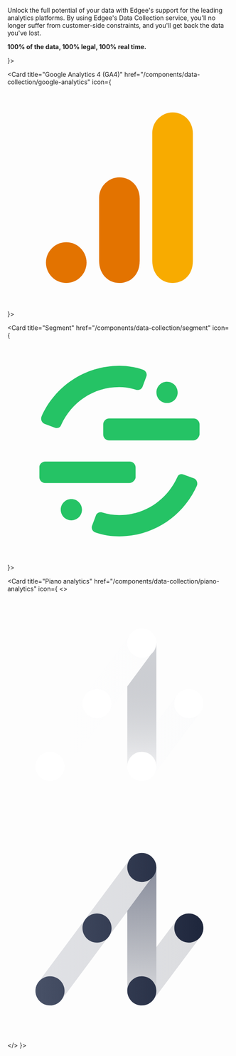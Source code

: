 Unlock the full potential of your data with Edgee's support for the leading analytics platforms.
By using Edgee's Data Collection service, you'll no longer suffer from customer-side constraints,
and you'll get back the data you've lost.

**100% of the data, 100% legal, 100% real time.**

<CardGroup cols={2}>
  <Card title="Amplitude" href="/components/data-collection/amplitude"
        icon={<svg className="h-8 w-8" width="512" height="512" viewBox="0 0 512 512" fill="none" xmlns="http://www.w3.org/2000/svg"><path d="M228.774 146.385C230.137 146.385 231.363 147.131 232.441 148.552C235.148 152.751 239.823 162.167 246.74 183.203C251.473 197.595 256.637 215.424 262.101 236.226C241.373 235.905 220.404 235.667 200.099 235.437L189.815 235.319C201.431 189.909 215.604 155.446 225.962 147.31C226.622 146.888 227.649 146.385 228.774 146.385Z" fill="#007FD2"/><path fill-rule="evenodd" clip-rule="evenodd" d="M255.5 450C362.92 450 450 362.916 450 255.5C450 148.08 362.92 61 255.5 61C148.08 61 61 148.08 61 255.5C61 362.916 148.08 450 255.5 450ZM390.896 240.944C395.638 241.893 399.157 246.056 399.157 251.051C399.157 254.246 397.676 257.129 395.356 259.031C395.349 259.037 395.342 259.042 395.335 259.048C395.328 259.054 395.321 259.06 395.313 259.066C395.103 259.238 394.888 259.398 394.665 259.55C394.623 259.58 394.581 259.611 394.539 259.64C394.51 259.66 394.48 259.68 394.45 259.699C394.302 259.796 394.15 259.886 393.993 259.976C393.955 259.998 393.916 260.021 393.878 260.044C393.777 260.104 393.676 260.164 393.572 260.218C393.564 260.222 393.556 260.226 393.544 260.23C392.115 260.98 390.486 261.413 388.756 261.413H296.626C297.31 264.237 298.046 267.418 298.846 270.871L299.04 271.708L299.041 271.712C304.091 293.515 317.506 351.43 331.753 351.43L332.031 351.438L332.187 351.414L332.46 351.418C343.591 351.414 349.274 335.323 361.721 300.067L361.874 299.641C363.873 293.978 366.131 287.589 368.572 280.832L369.197 279.106L369.204 279.109C369.841 277.422 371.466 276.223 373.376 276.223C375.836 276.223 377.832 278.219 377.832 280.68C377.832 281.129 377.766 281.558 377.641 281.964H377.644L377.125 283.699C375.824 287.897 374.446 293.611 372.852 300.227L372.847 300.249C365.422 331.003 354.212 377.437 325.457 377.437H325.247C306.667 377.289 295.549 347.591 290.798 334.901L290.795 334.893C281.914 311.171 275.192 285.894 268.713 261.413H183.906L166.299 317.76L166.046 317.556C164.433 320.087 161.609 321.712 158.492 321.712C153.579 321.712 149.56 317.713 149.537 312.795L149.548 312.491L150.615 306.117C153.048 291.639 155.961 276.61 159.285 261.413H123.47L123.338 261.276C116.835 260.339 111.843 254.606 111.843 247.919C111.843 241.362 116.483 235.784 122.877 234.652C123.463 234.574 124.646 234.472 127.068 234.472C127.583 234.472 128.161 234.476 128.806 234.488C140.159 234.683 152.2 234.867 165.409 235.035C184.105 159.078 205.754 120.522 229.77 120.412C255.543 120.412 274.657 179.094 289.959 236.491L290.022 236.722C321.462 237.351 354.976 238.268 387.553 240.6L388.916 240.729C389.439 240.737 389.951 240.788 390.455 240.87L390.646 240.889C390.674 240.893 390.701 240.9 390.728 240.907C390.756 240.913 390.783 240.92 390.81 240.924C390.842 240.932 390.869 240.94 390.896 240.944Z" fill="#007FD2"/></svg>}>
  </Card>

  <Card title="Google Analytics 4 (GA4)" href="/components/data-collection/google-analytics"
        icon={<svg className="h-8 w-8" width="512" height="512" viewBox="0 0 512 512" fill="none" xmlns="http://www.w3.org/2000/svg"><path d="M331.125 107.415V399.164C331.125 431.834 353.642 450 377.54 450C399.642 450 423.954 434.528 423.954 399.164V109.625C423.954 79.7178 401.852 61 377.54 61C353.227 61 331.125 81.6518 331.125 107.415Z" fill="#F8AB00"/><path d="M209.562 255.5V399.164C209.562 431.834 232.079 450 255.977 450C278.079 450 302.392 434.528 302.392 399.164V257.71C302.392 227.803 280.29 209.085 255.977 209.085C231.665 209.085 209.562 229.737 209.562 255.5Z" fill="#E37300"/><path d="M180.829 403.586C180.829 429.21 160.04 450 134.415 450C108.79 450 88 429.21 88 403.586C88 377.961 108.79 357.171 134.415 357.171C160.04 357.171 180.829 377.961 180.829 403.586Z" fill="#E37300"/></svg>}>
  </Card>

  <Card title="Segment" href="/components/data-collection/segment"
        icon={<svg className="h-8 w-8" width="512" height="512" viewBox="0 0 512 512" fill="none" xmlns="http://www.w3.org/2000/svg"><path d="M424.513 231.226H232.472C225.097 231.226 218.952 225.081 218.952 217.706V194.661C218.952 187.287 225.097 181.141 232.472 181.141H425.743C433.117 181.141 439.262 187.287 439.262 194.661V217.706C437.726 225.081 431.888 231.226 424.513 231.226ZM278.562 328.322C285.936 328.322 292.081 322.177 293.003 316.032V292.987C293.003 285.612 286.858 279.467 279.483 279.467H86.5197C79.1453 279.467 73 285.612 73 291.757V314.803C73 322.177 79.1453 328.322 86.5197 328.322H278.562ZM146.13 364.887C132.61 364.887 121.855 375.641 121.855 389.161C121.855 402.681 132.61 413.435 146.13 413.435C159.649 413.435 170.404 402.681 170.404 389.161C170.404 375.641 159.342 364.887 146.13 364.887ZM364.904 97.2575C351.384 97.2575 340.63 108.012 340.63 121.532C340.63 135.051 351.384 145.806 364.904 145.806C378.423 145.806 389.178 135.051 389.178 121.532C389.178 108.319 378.423 97.2575 364.904 97.2575ZM255.517 401.452C241.997 401.452 228.784 398.994 216.494 395.307C210.348 394.077 204.203 396.536 202.052 402.681L193.449 425.726C190.991 431.871 194.678 439.246 202.052 441.397C218.952 447.542 237.388 450 255.517 450C334.484 450 402.698 402.681 433.117 334.468C435.575 328.322 433.117 320.026 425.743 317.568L402.698 308.964C396.552 306.506 390.407 308.964 388.256 315.11C364.904 366.116 315.126 401.452 255.517 401.452ZM255.517 109.548C269.036 109.548 282.249 112.006 294.54 115.694C300.685 116.923 306.83 114.464 308.981 108.319L317.585 85.2741C320.043 79.1288 316.355 71.7544 308.981 69.6035C292.081 63.4581 273.645 61 255.517 61C176.549 61 108.336 108.319 77.9163 176.532C75.4581 182.678 77.9163 190.974 85.2907 193.432L108.336 202.036C114.481 204.494 120.626 202.036 122.777 195.89C146.13 144.884 195.907 109.548 255.517 109.548Z" fill="#25C365"/></svg>}>
  </Card>

  <Card title="Piano analytics" href="/components/data-collection/piano-analytics" icon={
    <>
      <svg className="h-8 w-8 dark:block hidden" width="512" height="512" viewBox="0 0 512 512" fill="none" xmlns="http://www.w3.org/2000/svg"><path d="M125.44 414.72L273.92 215.539V396.8L333.824 416.768L441.344 273.408L388.096 233.472L340.48 296.96V112.64L279.04 97.2799L70.6562 376.832L125.44 414.72Z" fill="url(#paint0_linear_1459_4616)"/><path d="M273.92 214.272L330.24 138.24V115.2H340.48V396.8H273.92V214.272Z" fill="url(#paint1_linear_1459_4616)"/><path fill-rule="evenodd" clip-rule="evenodd" d="M290.563 86.382C306.478 77.1941 326.828 82.6469 336.016 98.5625C345.206 114.478 339.753 134.827 323.838 144.018C307.922 153.206 287.573 147.753 278.385 131.837C269.194 115.922 274.647 95.5724 290.563 86.382ZM80.6427 367.985C96.5583 358.794 116.908 364.247 126.098 380.162C135.286 396.078 129.833 416.427 113.918 425.615C98.0021 434.806 77.6527 429.353 68.4648 413.437C59.2744 397.522 64.7272 377.172 80.6427 367.985ZM307.2 430.08C325.581 430.08 340.48 415.181 340.48 396.8C340.48 378.419 325.581 363.52 307.2 363.52C288.819 363.52 273.92 378.419 273.92 396.8C273.92 415.181 288.819 430.08 307.2 430.08ZM238.08 253.44C238.08 271.821 223.181 286.72 204.8 286.72C186.419 286.72 171.52 271.821 171.52 253.44C171.52 235.059 186.419 220.16 204.8 220.16C223.181 220.16 238.08 235.059 238.08 253.44ZM443.536 236.802C434.348 220.887 413.998 215.434 398.083 224.622C382.167 233.812 376.714 254.164 385.905 270.077C395.093 285.993 415.442 291.446 431.358 282.255C447.273 273.067 452.726 252.718 443.536 236.802Z" fill="white"/><defs><linearGradient id="paint0_linear_1459_4616" x1="63.9257" y1="256.08" x2="447.942" y2="256.08" gradientUnits="userSpaceOnUse"><stop stop-color="white" stop-opacity="0.24"/><stop offset="1" stop-color="#F5F6F9" stop-opacity="0.24"/></linearGradient><linearGradient id="paint1_linear_1459_4616" x1="270.769" y1="85.084" x2="270.769" y2="433.245" gradientUnits="userSpaceOnUse"><stop stop-color="#D5D7DB"/><stop offset="1" stop-color="#737783" stop-opacity="0"/></linearGradient></defs></svg>
      <svg className="h-8 w-8 dark:hidden" width="512" height="512" viewBox="0 0 512 512" fill="none" xmlns="http://www.w3.org/2000/svg"><path d="M125.44 414.72L273.92 215.539V396.8L333.824 416.768L441.344 273.408L388.096 233.472L340.48 296.96V112.64L279.04 97.2799L70.6562 376.832L125.44 414.72Z" fill="url(#paint0_linear_1459_4583)"/><path d="M273.92 214.272L330.24 138.24V115.2H340.48V396.8H273.92V214.272Z" fill="url(#paint1_linear_1459_4583)"/><path fill-rule="evenodd" clip-rule="evenodd" d="M290.563 86.382C306.478 77.1941 326.828 82.6469 336.016 98.5625C345.206 114.478 339.753 134.827 323.838 144.018C307.922 153.206 287.573 147.753 278.385 131.837C269.194 115.922 274.647 95.5724 290.563 86.382ZM80.6427 367.985C96.5583 358.794 116.908 364.247 126.098 380.162C135.286 396.078 129.833 416.427 113.918 425.615C98.0021 434.806 77.6527 429.353 68.4648 413.437C59.2744 397.522 64.7272 377.172 80.6427 367.985ZM307.2 430.08C325.581 430.08 340.48 415.181 340.48 396.8C340.48 378.419 325.581 363.52 307.2 363.52C288.819 363.52 273.92 378.419 273.92 396.8C273.92 415.181 288.819 430.08 307.2 430.08ZM238.08 253.44C238.08 271.821 223.181 286.72 204.8 286.72C186.419 286.72 171.52 271.821 171.52 253.44C171.52 235.059 186.419 220.16 204.8 220.16C223.181 220.16 238.08 235.059 238.08 253.44ZM443.536 236.802C434.348 220.887 413.998 215.434 398.083 224.622C382.167 233.812 376.714 254.164 385.905 270.077C395.093 285.993 415.442 291.446 431.358 282.255C447.273 273.067 452.726 252.718 443.536 236.802Z" fill="url(#paint2_linear_1459_4583)"/><defs><linearGradient id="paint0_linear_1459_4583" x1="63.9257" y1="256.08" x2="447.942" y2="256.08" gradientUnits="userSpaceOnUse"><stop stop-color="#838899" stop-opacity="0.24"/><stop offset="1" stop-color="#737783" stop-opacity="0.24"/></linearGradient><linearGradient id="paint1_linear_1459_4583" x1="270.769" y1="85.084" x2="270.769" y2="433.245" gradientUnits="userSpaceOnUse"><stop stop-color="#838899"/><stop offset="1" stop-color="#737783" stop-opacity="0"/></linearGradient><linearGradient id="paint2_linear_1459_4583" x1="64.0002" y1="256" x2="447.765" y2="256" gradientUnits="userSpaceOnUse"><stop stop-color="#485167"/><stop offset="1" stop-color="#1E263C"/></linearGradient></defs></svg>
    </>
  }>
  </Card>
</CardGroup>
